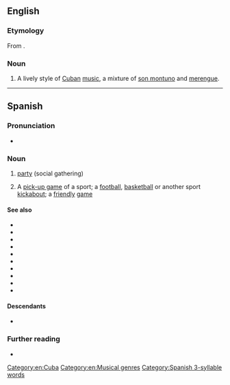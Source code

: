 ==English==
{{wikipedia}}

===Etymology===
From {{bor|en|es|pachanga}}.

===Noun===
{{en-noun|-}}

# A lively style of [[Cuba]]n [[music]], a mixture of [[son montuno]] and [[merengue]].

[[Category:en:Cuba]]
[[Category:en:Musical genres]]

----

==Spanish==

===Pronunciation===
* {{es-IPA}}

===Noun===
{{es-noun|f}}

# [[party]] (social gathering)
# {{lb|es|sports}} A [[pick-up game]] of a sport; a [[football]], [[basketball]] or another sport [[kickabout]]; a [[friendly]] [[game]]
#: {{syn|es|pitén|q1=Cuba}}

====See also====
* {{l|es|boncho|g=m}}
* {{l|es|carrete|g=m}}
* {{l|es|farra|g=f}}
* {{l|es|fiesta|g=f}}
* {{l|es|guateque|g=m}}
* {{l|es|juerga|g=f}}
* {{l|es|marcha|g=f}}
* {{l|es|parranda|g=f}}
* {{l|es|reventón|g=m}}
* {{l|es|tenderete|g=m}}

====Descendants====
* {{desc|en|pachanga|bor=1}}

===Further reading===
* {{R:DRAE}}

[[Category:Spanish 3-syllable words]]